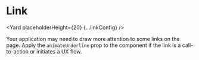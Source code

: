 


# Link

<Yard placeholderHeight={20} {...linkConfig} />

<Exports
  component={LinkExports}
  title="Link exports"
  path="baseui/link"
  cheatsheet={false}
/>

Your application may need to draw more attention to some links on the page.
Apply the `animateUnderline` prop to the component if the link is a call-to-action or initiates a UX flow.
